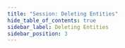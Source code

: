 ```yaml
---
title: "Session: Deleting Entities"
hide_table_of_contents: true
sidebar_label: Deleting Entities
sidebar_position: 3
---
```





<LanguageSwitcher supportedLanguages={supportedLanguages} />

<LanguageContent language="csharp">
   <DeletingEntitiesCsharp />
</LanguageContent>

<LanguageContent language="java">
   <DeletingEntitiesJava />
</LanguageContent>

<LanguageContent language="nodejs">
   <DeletingEntitiesNodejs />
</LanguageContent>


<!---
### Session
- [What is a Session and How Does it Work](../../client-api/session/what-is-a-session-and-how-does-it-work)
- [Opening a Session](../../client-api/session/opening-a-session)
- [Loading Entities](../../client-api/session/loading-entities)
- [Saving Changes](../../client-api/session/saving-changes)
- [How To: Enable Optimistic Concurrency](../../client-api/session/configuration/how-to-enable-optimistic-concurrency)

### Querying
- [Query Overview](../../client-api/session/querying/how-to-query)
- [Basics](../../indexes/querying/query-index)

### Document Store
- [What is a Document Store](../../client-api/what-is-a-document-store)


-->